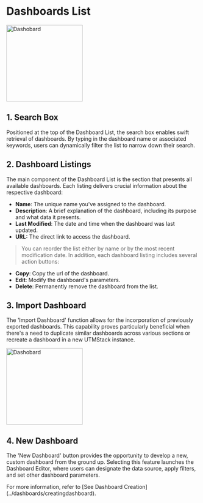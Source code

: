 # Dashboards List


<img
  height="200"
  className="block rounded-xl"
  src="/assets/images/dashboards/dashview.png"
  alt="Dashobard"
/>

## 1. Search Box
Positioned at the top of the Dashboard List, the search box enables swift retrieval of dashboards. By typing in the dashboard name or associated keywords, users can dynamically filter the list to narrow down their search.

## 2. Dashboard Listings
The main component of the Dashboard List is the section that presents all available dashboards. Each listing delivers crucial information about the respective dashboard:

   * **Name**: The unique name you've assigned to the dashboard.
   * **Description**: A brief explanation of the dashboard, including its purpose and what data it presents.
   * **Last Modified**: The date and time when the dashboard was last updated.
   * **URL:** The direct link to access the dashboard.

 > You can reorder the list either by name or by the most recent modification date.
 > In addition, each dashboard listing includes several action buttons:

   * **Copy**: Copy the url of the dashboard.
   * **Edit**: Modify the dashboard's parameters.
   * **Delete**: Permanently remove the dashboard from the list.

## 3.  Import Dashboard
The 'Import Dashboard' function allows for the incorporation of previously exported dashboards. This capability proves particularly beneficial when there's a need to duplicate similar dashboards across various sections or recreate a dashboard in a new UTMStack instance.

<img
  height="200"
  noZoom
  className="block rounded-xl"
  src="/assets/images/dashboards/importdash.png"
  alt="Dashobard"
/>

## 4.  New Dashboard
The 'New Dashboard' button provides the opportunity to develop a new, custom dashboard from the ground up. Selecting this feature launches the Dashboard Editor, where users can designate the data source, apply filters, and set other dashboard parameters.

<Note>
  For more information, refer to [See Dashboard Creation](../dashboards/creatingdashboard).
</Note>
